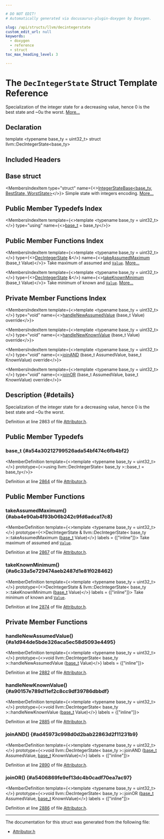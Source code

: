 ```yaml
---

# DO NOT EDIT!
# Automatically generated via docusaurus-plugin-doxygen by Doxygen.

slug: /api/structs/llvm/decintegerstate
custom_edit_url: null
keywords:
  - doxygen
  - reference
  - struct
toc_max_heading_level: 3

---
```





# The `DecIntegerState` Struct Template Reference

<DoxygenPage pluginConfig={pluginConfig}>

Specialization of the integer state for a decreasing value, hence 0 is the best state and ~0u the worst. <a href="#details">More...</a>

## Declaration

<CodeBlock>template &lt;typename base&#95;ty = uint32&#95;t&gt;
struct llvm::DecIntegerState&lt;base&#95;ty&gt;</CodeBlock>

## Included Headers

<IncludesList>
<IncludesListItem
  filePath="llvm/Transforms/IPO/Attributor.h"
  permalink="/docs/api/files/include/include/llvm/include/llvm/transforms/include/llvm/transforms/ipo/attributor-h"
  isLocal="true" />
</IncludesList>

## Base struct

<MembersIndex>

<MembersIndexItem
  type="struct"
  name={<><a href="/docs/api/structs/llvm/integerstatebase">IntegerStateBase&lt;base&#95;ty, BestState, WorstState&gt;</a></>}>
Simple state with integers encoding. <a href="/docs/api/structs/llvm/integerstatebase/#details">More...</a>
</MembersIndexItem>

</MembersIndex>

## Public Member Typedefs Index

<MembersIndex>

<MembersIndexItem
  template={<>template &lt;typename base&#95;ty = uint32&#95;t&gt;</>}
  type="using"
  name={<><a href="#a54a30212799526ada54bf474c6fb4bf2">base&#95;t</a> = base&#95;ty</>}>
</MembersIndexItem>

</MembersIndex>

## Public Member Functions Index

<MembersIndex>

<MembersIndexItem
  template={<>template &lt;typename base&#95;ty = uint32&#95;t&gt;</>}
  type={<><a href="/docs/api/structs/llvm/decintegerstate">DecIntegerState</a> &amp;</>}
  name={<><a href="#aba4e90ab4f93b06b242c9fd6adca17c8">takeAssumedMaximum</a> (base&#95;t Value)</>}>
Take maximum of assumed and <code><a href="/docs/api/classes/llvm/value">Value</a></code>. <a href="#aba4e90ab4f93b06b242c9fd6adca17c8">More...</a>
</MembersIndexItem>

<MembersIndexItem
  template={<>template &lt;typename base&#95;ty = uint32&#95;t&gt;</>}
  type={<><a href="/docs/api/structs/llvm/decintegerstate">DecIntegerState</a> &amp;</>}
  name={<><a href="#a6c33a5e729474aeb2487d1e81f028462">takeKnownMinimum</a> (base&#95;t Value)</>}>
Take minimum of known and <code><a href="/docs/api/classes/llvm/value">Value</a></code>. <a href="#a6c33a5e729474aeb2487d1e81f028462">More...</a>
</MembersIndexItem>

</MembersIndex>

## Private Member Functions Index

<MembersIndex>

<MembersIndexItem
  template={<>template &lt;typename base&#95;ty = uint32&#95;t&gt;</>}
  type="void"
  name={<><a href="#a1d944de5bde326aca5ec58d5093e4495">handleNewAssumedValue</a> (base&#95;t Value) override</>}>
</MembersIndexItem>

<MembersIndexItem
  template={<>template &lt;typename base&#95;ty = uint32&#95;t&gt;</>}
  type="void"
  name={<><a href="#a90157e789d11ef2c8cc9df39786dbbdf">handleNewKnownValue</a> (base&#95;t Value) override</>}>
</MembersIndexItem>

<MembersIndexItem
  template={<>template &lt;typename base&#95;ty = uint32&#95;t&gt;</>}
  type="void"
  name={<><a href="#ad45973c998d0d2bab22863d2f11231b9">joinAND</a> (base&#95;t AssumedValue, base&#95;t KnownValue) override</>}>
</MembersIndexItem>

<MembersIndexItem
  template={<>template &lt;typename base&#95;ty = uint32&#95;t&gt;</>}
  type="void"
  name={<><a href="#a5406869fe9ef13dc4b0cadf70ea7ac97">joinOR</a> (base&#95;t AssumedValue, base&#95;t KnownValue) override</>}>
</MembersIndexItem>

</MembersIndex>

## Description {#details}

Specialization of the integer state for a decreasing value, hence 0 is the best state and ~0u the worst.

Definition at line 2863 of file <a href="/docs/api/files/include/include/llvm/include/llvm/transforms/include/llvm/transforms/ipo/attributor-h">Attributor.h</a>.

<SectionDefinition>

## Public Member Typedefs

### base&#95;t {#a54a30212799526ada54bf474c6fb4bf2}

<MemberDefinition
  template={<>template &lt;typename base&#95;ty = uint32&#95;t&gt;</>}
  prototype={<>using llvm::DecIntegerState&lt; base&#95;ty &gt;::base&#95;t =  base&#95;ty</>}>

Definition at line <a href="/docs/api/files/include/include/llvm/include/llvm/transforms/include/llvm/transforms/ipo/attributor-h/#l02864">2864</a> of file <a href="/docs/api/files/include/include/llvm/include/llvm/transforms/include/llvm/transforms/ipo/attributor-h">Attributor.h</a>.
</MemberDefinition>

</SectionDefinition>

<SectionDefinition>

## Public Member Functions

### takeAssumedMaximum() {#aba4e90ab4f93b06b242c9fd6adca17c8}

<MemberDefinition
  template={<>template &lt;typename base&#95;ty = uint32&#95;t&gt;</>}
  prototype={<>DecIntegerState &amp; llvm::DecIntegerState&lt; base&#95;ty &gt;::takeAssumedMaximum (<a href="#a54a30212799526ada54bf474c6fb4bf2">base&#95;t</a> Value)</>}
  labels = {["inline"]}>
Take maximum of assumed and <code><a href="/docs/api/classes/llvm/value">Value</a></code>.

Definition at line <a href="/docs/api/files/include/include/llvm/include/llvm/transforms/include/llvm/transforms/ipo/attributor-h/#l02867">2867</a> of file <a href="/docs/api/files/include/include/llvm/include/llvm/transforms/include/llvm/transforms/ipo/attributor-h">Attributor.h</a>.
</MemberDefinition>

### takeKnownMinimum() {#a6c33a5e729474aeb2487d1e81f028462}

<MemberDefinition
  template={<>template &lt;typename base&#95;ty = uint32&#95;t&gt;</>}
  prototype={<>DecIntegerState &amp; llvm::DecIntegerState&lt; base&#95;ty &gt;::takeKnownMinimum (<a href="#a54a30212799526ada54bf474c6fb4bf2">base&#95;t</a> Value)</>}
  labels = {["inline"]}>
Take minimum of known and <code><a href="/docs/api/classes/llvm/value">Value</a></code>.

Definition at line <a href="/docs/api/files/include/include/llvm/include/llvm/transforms/include/llvm/transforms/ipo/attributor-h/#l02874">2874</a> of file <a href="/docs/api/files/include/include/llvm/include/llvm/transforms/include/llvm/transforms/ipo/attributor-h">Attributor.h</a>.
</MemberDefinition>

</SectionDefinition>

<SectionDefinition>

## Private Member Functions

### handleNewAssumedValue() {#a1d944de5bde326aca5ec58d5093e4495}

<MemberDefinition
  template={<>template &lt;typename base&#95;ty = uint32&#95;t&gt;</>}
  prototype={<>void llvm::DecIntegerState&lt; base&#95;ty &gt;::handleNewAssumedValue (<a href="#a54a30212799526ada54bf474c6fb4bf2">base&#95;t</a> Value)</>}
  labels = {["inline"]}>

Definition at line <a href="/docs/api/files/include/include/llvm/include/llvm/transforms/include/llvm/transforms/ipo/attributor-h/#l02882">2882</a> of file <a href="/docs/api/files/include/include/llvm/include/llvm/transforms/include/llvm/transforms/ipo/attributor-h">Attributor.h</a>.
</MemberDefinition>

### handleNewKnownValue() {#a90157e789d11ef2c8cc9df39786dbbdf}

<MemberDefinition
  template={<>template &lt;typename base&#95;ty = uint32&#95;t&gt;</>}
  prototype={<>void llvm::DecIntegerState&lt; base&#95;ty &gt;::handleNewKnownValue (<a href="#a54a30212799526ada54bf474c6fb4bf2">base&#95;t</a> Value)</>}
  labels = {["inline"]}>

Definition at line <a href="/docs/api/files/include/include/llvm/include/llvm/transforms/include/llvm/transforms/ipo/attributor-h/#l02885">2885</a> of file <a href="/docs/api/files/include/include/llvm/include/llvm/transforms/include/llvm/transforms/ipo/attributor-h">Attributor.h</a>.
</MemberDefinition>

### joinAND() {#ad45973c998d0d2bab22863d2f11231b9}

<MemberDefinition
  template={<>template &lt;typename base&#95;ty = uint32&#95;t&gt;</>}
  prototype={<>void llvm::DecIntegerState&lt; base&#95;ty &gt;::joinAND (<a href="#a54a30212799526ada54bf474c6fb4bf2">base&#95;t</a> AssumedValue, <a href="#a54a30212799526ada54bf474c6fb4bf2">base&#95;t</a> KnownValue)</>}
  labels = {["inline"]}>

Definition at line <a href="/docs/api/files/include/include/llvm/include/llvm/transforms/include/llvm/transforms/ipo/attributor-h/#l02890">2890</a> of file <a href="/docs/api/files/include/include/llvm/include/llvm/transforms/include/llvm/transforms/ipo/attributor-h">Attributor.h</a>.
</MemberDefinition>

### joinOR() {#a5406869fe9ef13dc4b0cadf70ea7ac97}

<MemberDefinition
  template={<>template &lt;typename base&#95;ty = uint32&#95;t&gt;</>}
  prototype={<>void llvm::DecIntegerState&lt; base&#95;ty &gt;::joinOR (<a href="#a54a30212799526ada54bf474c6fb4bf2">base&#95;t</a> AssumedValue, <a href="#a54a30212799526ada54bf474c6fb4bf2">base&#95;t</a> KnownValue)</>}
  labels = {["inline"]}>

Definition at line <a href="/docs/api/files/include/include/llvm/include/llvm/transforms/include/llvm/transforms/ipo/attributor-h/#l02886">2886</a> of file <a href="/docs/api/files/include/include/llvm/include/llvm/transforms/include/llvm/transforms/ipo/attributor-h">Attributor.h</a>.
</MemberDefinition>

</SectionDefinition>

<hr/>

The documentation for this struct was generated from the following file:

<ul>
<li><a href="/docs/api/files/include/include/llvm/include/llvm/transforms/include/llvm/transforms/ipo/attributor-h">Attributor.h</a></li>
</ul>

</DoxygenPage>
